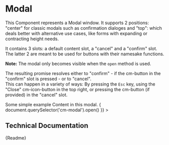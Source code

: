 

<Meta title="Components/Structural/Modal" component={CmModal} />

# Modal

This Component represents a Modal window. It supports 2 positions: "center" for classic modals such as confirmation dialoges
and "top": which deals better with alternative use cases, like forms with expanding or contracting height needs.

It contains 3 slots: a default content slot, a "cancel" and a "confirm" slot. The latter 2 are meant to be used for buttons with their namesake functions.

**Note:** The modal only becomes visible when the `open` method is used.

The resulting promise resolves either to "confirm" - if the cm-button in the "confirm" slot is pressed - or to "cancel". <br/>
This can happen in a variety of ways: By pressing the `Esc` key, using the "Close" cm-icon-button in the top right, or pressing the cm-button (if provided) in the "cancel" slot.

<Canvas>
	<CmModal
		headline="An Example Modal"
		cancel-appearance="danger"
		cancel-label="Abort"
		confirm-label="Confirm"
	>
		<CmText>Some simple example Content in this modal.</CmText>
	</CmModal>
	<CmButton
		label="Show Modal"
		appearance="primary"
		onCmPress={() => {
			document.querySelector('cm-modal').open()
		}}
	></CmButton>
</Canvas>

## Technical Documentation

<Description>{Readme}</Description>
